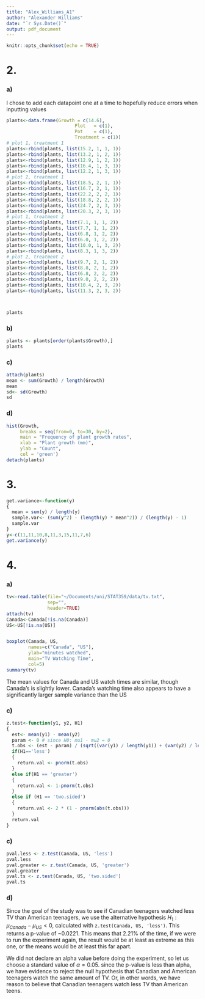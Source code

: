 ```yaml
---
title: "Alex_Williams_A1"
author: "Alexander Williams"
date: "`r Sys.Date()`"
output: pdf_document
---
```


```r
knitr::opts_chunk$set(echo = TRUE)
```

# 2.
### a)
I chose to add each datapoint one at a time to hopefully reduce errors when 
inputting values
```r

plants<-data.frame(Growth = c(14.6),
                         Plot   = c(1),
                         Pot    = c(1),
                         Treatment = c(1))
# plot 1, treatment 1
plants<-rbind(plants, list(15.2, 1, 1, 1))
plants<-rbind(plants, list(13.2, 1, 2, 1))
plants<-rbind(plants, list(12.9, 1, 2, 1))
plants<-rbind(plants, list(16.4, 1, 3, 1))
plants<-rbind(plants, list(12.2, 1, 3, 1))
# plot 2, treatment 1
plants<-rbind(plants, list(18.5, 2, 1, 1))
plants<-rbind(plants, list(16.7, 2, 1, 1))
plants<-rbind(plants, list(22.2, 2, 2, 1))
plants<-rbind(plants, list(18.8, 2, 2, 1))
plants<-rbind(plants, list(24.7, 2, 3, 1))
plants<-rbind(plants, list(20.3, 2, 3, 1))
# plot 1, treatment 2
plants<-rbind(plants, list(7.1, 1, 1, 2))
plants<-rbind(plants, list(7.7, 1, 1, 2))
plants<-rbind(plants, list(6.8, 1, 2, 2))
plants<-rbind(plants, list(6.0, 1, 2, 2))
plants<-rbind(plants, list(10.0, 1, 3, 2))
plants<-rbind(plants, list(8.3, 1, 3, 2))
# plot 2, treatment 2
plants<-rbind(plants, list(9.7, 2, 1, 2))
plants<-rbind(plants, list(8.8, 2, 1, 2))
plants<-rbind(plants, list(6.8, 2, 2, 2))
plants<-rbind(plants, list(9.0, 2, 2, 2))
plants<-rbind(plants, list(10.4, 2, 3, 2))
plants<-rbind(plants, list(11.3, 2, 3, 2))



plants
```
### b)
```r
plants <- plants[order(plants$Growth),]
plants
```
### c)
```r
attach(plants)
mean <- sum(Growth) / length(Growth)
mean
sd<- sd(Growth)
sd
```
### d)
```r
hist(Growth, 
     breaks = seq(from=0, to=30, by=2),
     main = "Frequency of plant growth rates",
     xlab = "Plant growth (mm)",
     ylab = "Count",
     col = 'green')
detach(plants)
```

# 3.
```r
get.variance<-function(y)
{
  mean = sum(y) / length(y)
  sample.var<- (sum(y^2) - (length(y) * mean^2)) / (length(y) - 1)
  sample.var
}
y<-c(11,11,10,8,11,3,15,11,7,6)
get.variance(y)
```

# 4.
### a)
```r
tv<-read.table(file="~/Documents/uni/STAT359/data/tv.txt",
               sep="",
               header=TRUE)
attach(tv)
Canada<-Canada[!is.na(Canada)]
US<-US[!is.na(US)]


boxplot(Canada, US,
        names=c("Canada", "US"),
        ylab="minutes watched",
        main="TV Watching Time",
        col=5)
summary(tv)
```
The mean values for Canada and US watch times are similar, though Canada's is slightly lower. Canada's watching time also appears to have a significantly larger sample variance than the US

### c)
```r
z.test<-function(y1, y2, H1)
{
  est<- mean(y1) - mean(y2)
  param <- 0 # since H0: mu1 - mu2 = 0
  t.obs <- (est - param) / (sqrt((var(y1) / length(y1)) + (var(y2) / length(y2))))
  if(H1=='less')
  {
    return.val <- pnorm(t.obs)    
  }
  else if(H1 == 'greater')
  {
    return.val <- 1-pnorm(t.obs)    
  }
  else if (H1 == 'two.sided')
  {
    return.val <- 2 * (1 - pnorm(abs(t.obs)))
  }
  return.val
}
```

### c)
```r
pval.less <- z.test(Canada, US, 'less')
pval.less
pval.greater <- z.test(Canada, US, 'greater')
pval.greater
pval.ts <- z.test(Canada, US, 'two.sided')
pval.ts
```

### d)
Since the goal of the study was to see if Canadian teenagers watched less TV than American teenagers, we use the alternative hypothesis $H_1:\mu_{Canada}-\mu_{US}<0$, calculated with `z.test(Canada, US, 'less')`. This returns a p-value of ~0.0221.  This means that 2.21% of the time, if we were to run the experiment again, the result would be at least as extreme as this one, or the means would be at least this far apart.

We did not declare an alpha value before doing the experiment, so let us choose a standard value of $\alpha=0.05$. since the p-value is less than alpha, we have evidence to reject the null hypothesis that Canadian and American teenagers watch the same amount of TV. Or, in other words, we have reason to believe that Canadian teenagers watch less TV than American teens.